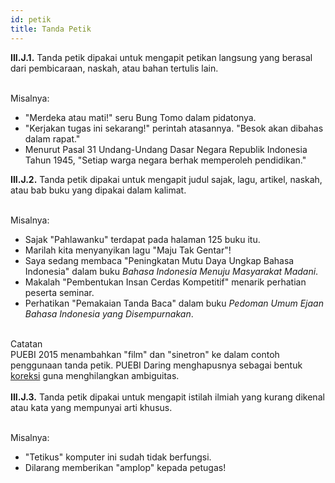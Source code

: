 ```yaml
---
id: petik
title: Tanda Petik
---
```


<div style={{ padding: '20px', color: 'black', backgroundColor: '#dbfaf4' }}>
<b>III.J.1.</b> Tanda petik dipakai untuk mengapit petikan langsung yang berasal dari pembicaraan, naskah, atau bahan tertulis lain.
</div>
<br />

Misalnya:

- "Merdeka atau mati!" seru Bung Tomo dalam pidatonya.
- "Kerjakan tugas ini sekarang!" perintah atasannya. "Besok akan dibahas dalam rapat."
- Menurut Pasal 31 Undang-Undang Dasar Negara Republik Indonesia Tahun 1945, "Setiap warga negara berhak memperoleh pendidikan."

<div style={{ padding: '20px', color: 'black', backgroundColor: '#dbfaf4' }}>
<b>III.J.2.</b> Tanda petik dipakai untuk mengapit judul sajak, lagu, artikel, naskah, atau bab buku yang dipakai dalam kalimat.
</div>
<br />

Misalnya:

- Sajak "Pahlawanku" terdapat pada halaman 125 buku itu.
- Marilah kita menyanyikan lagu "Maju Tak Gentar"!
- Saya sedang membaca "Peningkatan Mutu Daya Ungkap Bahasa Indonesia" dalam buku *Bahasa Indonesia Menuju Masyarakat Madani*.
- Makalah "Pembentukan Insan Cerdas Kompetitif" menarik perhatian peserta seminar.
- Perhatikan "Pemakaian Tanda Baca" dalam buku *Pedoman Umum Ejaan Bahasa Indonesia yang Disempurnakan*.

<br />
<div style={{ padding: '10px 20px', color: 'white', backgroundColor: '#6ab0de' }}>
Catatan
</div>
<div style={{ padding: '20px', color: 'black', backgroundColor: '#e7f2fa' }}>
PUEBI 2015 menambahkan "film" dan "sinetron" ke dalam contoh penggunaan tanda petik. PUEBI Daring menghapusnya sebagai bentuk <a href='https://twitter.com/ivanlanin/status/664729547850559490'>koreksi</a> guna menghilangkan ambiguitas.
</div>
<br />

<div style={{ padding: '20px', color: 'black', backgroundColor: '#dbfaf4' }}>
<b>III.J.3.</b> Tanda petik dipakai untuk mengapit istilah ilmiah yang kurang dikenal atau kata yang mempunyai arti khusus.
</div>
<br />

Misalnya:

- "Tetikus" komputer ini sudah tidak berfungsi.
- Dilarang memberikan "amplop" kepada petugas!
